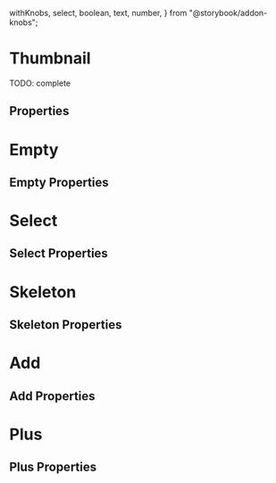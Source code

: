   withKnobs,
  select,
  boolean,
  text,
  number,
} from "@storybook/addon-knobs";



<Meta title="Atoms/Thumbnail" component={Thumbnail} />

# Thumbnail

TODO: complete

<Preview>
  <Story name="default" parameters={{ decorators: [withKnobs, withA11y] }}>
    <Thumbnail
      aspectRatio={select("aspect ratio", [
        "1-1",
        "16-9",
        "9-16",
        "4-3",
        "3-4",
        "2-1",
        "1-2",
      ])}
      width={number("width", 104)}
      src={select("src", images, images.image1)}
      altText={text("alt text", "Alternative text")}
      loading={boolean("loading", false)}
    />
  </Story>
</Preview>

## Properties

<Props of={Thumbnail} />

# Empty

<Preview>
  <Story name="empty" parameters={{ decorators: [withKnobs, withA11y] }}>
    <Thumbnail.Empty
      aspectRatio={select("aspect ratio", [
        "1-1",
        "16-9",
        "9-16",
        "4-3",
        "3-4",
        "2-1",
        "1-2",
      ])}
      width={number("width", 104)}
      placeholderIcon={CameraIcon}
    />
  </Story>
</Preview>

## Empty Properties

<Props of={Thumbnail.Empty} />

# Select

<Preview>
  <Story name="select0" parameters={{ decorators: [withKnobs, withA11y] }}>
    <Thumbnail.Select
      aspectRatio={select("aspect ratio", [
        "1-1",
        "16-9",
        "9-16",
        "4-3",
        "3-4",
        "2-1",
        "1-2",
      ])}
      width={number("width", 104)}
      src={select("src", images, images.image1)}
      altText={text("alt text", "Alternative text")}
      id="thumbnail-id"
      onSelect={action("onSelect")}
    />
  </Story>
</Preview>

## Select Properties

<Props of={Thumbnail.Select} />

# Skeleton

<Preview>
  <Story name="skeleton" parameters={{ decorators: [withKnobs, withA11y] }}>
    <Thumbnail.Skeleton
      aspectRatio={select("aspect ratio", [
        "1-1",
        "16-9",
        "9-16",
        "4-3",
        "3-4",
        "2-1",
        "1-2",
      ])}
      width={number("width", 104)}
    />
  </Story>
</Preview>

## Skeleton Properties

<Props of={Thumbnail.Skeleton} />

# Add

<Preview>
  <Story name="add" parameters={{ decorators: [withKnobs, withA11y] }}>
    <Thumbnail.Add
      aspectRatio={select("aspect ratio", [
        "1-1",
        "16-9",
        "9-16",
        "4-3",
        "3-4",
        "2-1",
        "1-2",
      ])}
      width={number("width", 104)}
      onClick={action("add")}
      ariaLabel={text("aria label", "aria label")}
      disabled={boolean("disabled", false)}
      helperText={text("helper text", "")}
    />
  </Story>
</Preview>

## Add Properties

<Props of={Thumbnail.Add} />

# Plus

<Preview>
  <Story name="plus" parameters={{ decorators: [withKnobs, withA11y] }}>
    <Thumbnail.Plus
      aspectRatio={select("aspect ratio", [
        "1-1",
        "16-9",
        "9-16",
        "4-3",
        "3-4",
        "2-1",
        "1-2",
      ])}
      width={number("width", 104)}
      src={select("src", images, images.image1)}
      altText={text("alt text", "Alternative text")}
      ariaLabel={text("aria label", "aria label")}
      number={number("number", 5)}
      onClick={action("plus")}
    />
  </Story>
</Preview>

## Plus Properties

<Props of={Thumbnail.Plus} />
